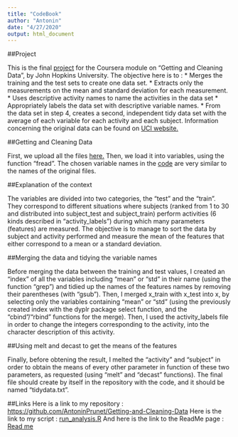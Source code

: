```yaml
---
title: "CodeBook"
author: "Antonin"
date: "4/27/2020"
output: html_document
---
```

##Project

This is the final [project](https://www.coursera.org/learn/data-cleaning/peer/FIZtT/getting-and-cleaning-data-course-project) for the Coursera module on "Getting and Cleaning Data", by John Hopkins University. The objective here is to :
* Merges the training and the test sets to create one data set.
* Extracts only the measurements on the mean and standard deviation for each measurement.
* Uses descriptive activity names to name the activities in the data set
* Appropriately labels the data set with descriptive variable names.
* From the data set in step 4, creates a second, independent tidy data set with the average of each variable for each activity and each subject.
Information concerning the original data can be found on  [UCI website.](http://archive.ics.uci.edu/ml/datasets/Human+Activity+Recognition+Using+Smartphones)

##Getting and Cleaning Data
 
First, we upload all the files [here.](https://d396qusza40orc.cloudfront.net/getdata%2Fprojectfiles%2FUCI%20HAR%20Dataset.zip)
Then, we load it into variables, using the function "fread". The chosen variable names in the [code](https://github.com/AntoninPrunet/Getting-and-Cleaning-Data/blob/master/run_analysis.R) are very similar to the names of the original files.

##Explanation of the context

The variables are divided into two categories, the "test" and the "train". They correspond to different situations where subjects (ranked from 1 to 30 and distributed into subject_test and subject_train) perform activities (6 kinds described in "activity_labels") during which many parameters (features) are measured. The objective is to manage to sort the data by subject and activity performed and measure the mean of the features that either correspond to a mean or a standard deviation.

##Merging the data and tidying the variable names

Before merging the data between the training and test values, I created an "index" of all the variables including "mean" or "std" in their name (using the function "grep") and tidied up the names of the features names by removing their parentheses (with "gsub"). Then, I merged x_train with x_test into x, by selecting only the variables containing "mean" or "std" (using the previously created index with the dyplr package select function, and the "cbind"/"rbind" functions for the merge).
Then, I used the activity_labels file in order to change the integers corresponding to the activity, into the character description of this activity.

##Using melt and decast to get the means of the features

Finally, before obtening the result, I melted the "activity" and "subject" in order to obtain the means of every other parameter in function of these two parameters, as requested (using "melt" and "decast" functions).
The final file should create by itself in the repository with the code, and it should be named "tidydata.txt".

##Links
Here is a link to my repository : [https://github.com/AntoninPrunet/Getting-and-Cleaning-Data](https://github.com/AntoninPrunet/Getting-and-Cleaning-Data)
Here is the link to my script : [run_analysis.R](https://github.com/AntoninPrunet/Getting-and-Cleaning-Data/blob/master/run_analysis.R)
And here is the link to the ReadMe page : [Read me](https://github.com/AntoninPrunet/Getting-and-Cleaning-Data/blob/master/README.md)